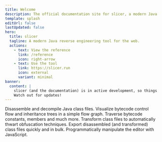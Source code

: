```yaml
---
title: Welcome
description: The official documentation site for slicer, a modern Java reverse engineering tool for the web.
template: splash
editUrl: false
lastUpdated: false
hero:
  title: slicer
  tagline: A modern Java reverse engineering tool for the web.
  actions:
    - text: View the reference
      link: /reference
      icon: right-arrow
    - text: Use the tool
      link: https://slicer.run
      icon: external
      variant: minimal
banner:
  content: |
    slicer (and the documentation) is in active development, so things might be missing.
    Watch out for updates!
---
```



<CardGrid>
  <Card title="Disassembly" icon="pencil">
    Disassemble and decompile Java class files.
  </Card>
  <Card title="Graphing" icon="random">
    Visualize bytecode control flow and inheritance trees in a simple flow graph.
  </Card>
  <Card title="Search" icon="magnifier">
    Traverse bytecode constants, members and much more.
  </Card>
  <Card title="Transformers" icon="puzzle">
    Transform class files to automatically thwart obfuscation techniques.
  </Card>
  <Card title="Export" icon="download">
    Export disassembled (and transformed) class files quickly and in bulk.
  </Card>
  <Card title="Scripting API" icon="setting">
    Programmatically manipulate the editor with JavaScript.
  </Card>
</CardGrid>
